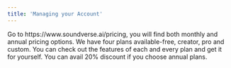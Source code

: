 ```yaml
---
title: 'Managing your Account'
---
```

<Accordion title="Which plan is right for me?">
  Go to https://www.soundverse.ai/pricing, you will find both monthly and annual pricing options. We have four plans available-free, creator, pro and custom. You can check out the features of each and every plan and get it for yourself. You can avail 20% discount if you choose annual plans.
</Accordion>